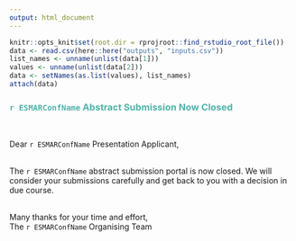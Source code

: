 ```yaml
---
output: html_document
---
```

``` r
knitr::opts_knit$set(root.dir = rprojroot::find_rstudio_root_file())
data <- read.csv(here::here("outputs", "inputs.csv"))
list_names <- unname(unlist(data[1]))
values <- unname(unlist(data[2]))
data <- setNames(as.list(values), list_names)
attach(data)
```
### <span style="color: #4fb4a8;">`r ESMARConfName` Abstract Submission Now Closed</span>  
<br>

Dear `r ESMARConfName` Presentation Applicant,  
<br>

The `r ESMARConfName` abstract submission portal is now closed. We will consider your submissions carefully and get back to you with a decision in due course.  
<br>

Many thanks for your time and effort,  
The `r ESMARConfName` Organising Team